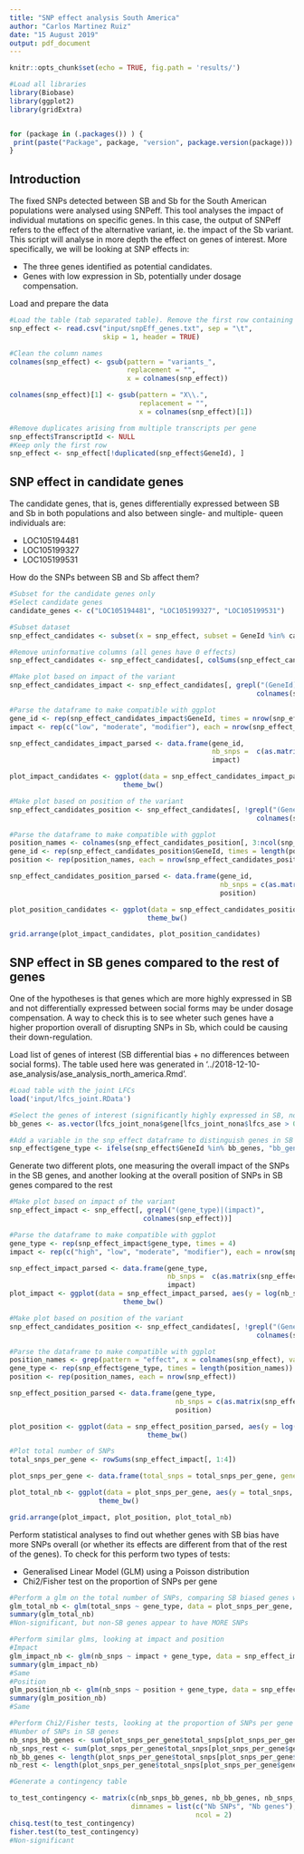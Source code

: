 ```yaml
---
title: "SNP effect analysis South America"
author: "Carlos Martinez Ruiz"
date: "15 August 2019"
output: pdf_document
---
```


```r
knitr::opts_chunk$set(echo = TRUE, fig.path = 'results/')
``` 
```r
#Load all libraries
library(Biobase)
library(ggplot2)
library(gridExtra)


for (package in (.packages()) ) { 
 print(paste("Package", package, "version", package.version(package)))
}
```
## Introduction
The fixed SNPs detected between SB and Sb for the South American populations were analysed using SNPeff. This tool analyses the impact of individual mutations on specific genes. In this case, the output of SNPeff refers to the effect of the alternative variant, ie. the impact of the Sb variant. This script will analyse in more depth the effect on genes of interest. More specifically, we will be looking at SNP effects in:

* The three genes identified as potential candidates. 
* Genes with low expression in Sb, potentially under dosage compensation. 

Load and prepare the data
```r
#Load the table (tab separated table). Remove the first row containing irrelevant info 
snp_effect <- read.csv("input/snpEff_genes.txt", sep = "\t",
                       skip = 1, header = TRUE)

#Clean the column names
colnames(snp_effect) <- gsub(pattern = "variants_",
                             replacement = "",
                             x = colnames(snp_effect))

colnames(snp_effect)[1] <- gsub(pattern = "X\\.",
                                replacement = "",
                                x = colnames(snp_effect)[1])

#Remove duplicates arising from multiple transcripts per gene
snp_effect$TranscriptId <- NULL
#Keep only the first row
snp_effect <- snp_effect[!duplicated(snp_effect$GeneId), ]

```

## SNP effect in candidate genes

The candidate genes, that is, genes differentially expressed between SB and Sb in both populations and also between single- and multiple- queen individuals are:

* LOC105194481
* LOC105199327
* LOC105199531

How do the SNPs between SB and Sb affect them?
```r
#Subset for the candidate genes only
#Select candidate genes
candidate_genes <- c("LOC105194481", "LOC105199327", "LOC105199531")

#Subset dataset
snp_effect_candidates <- subset(x = snp_effect, subset = GeneId %in% candidate_genes)

#Remove uninformative columns (all genes have 0 effects)
snp_effect_candidates <- snp_effect_candidates[, colSums(snp_effect_candidates != 0) > 0]

#Make plot based on impact of the variant
snp_effect_candidates_impact <- snp_effect_candidates[, grepl("(GeneId)|(impact)",
                                                             colnames(snp_effect_candidates))]

#Parse the dataframe to make compatible with ggplot
gene_id <- rep(snp_effect_candidates_impact$GeneId, times = nrow(snp_effect_candidates_impact))
impact <- rep(c("low", "moderate", "modifier"), each = nrow(snp_effect_candidates_impact))

snp_effect_candidates_impact_parsed <- data.frame(gene_id,
                                                  nb_snps =  c(as.matrix(snp_effect_candidates_impact[, 2:4])),
                                                  impact)

plot_impact_candidates <- ggplot(data = snp_effect_candidates_impact_parsed, aes(y = nb_snps, x = gene_id, fill = impact)) + geom_bar(stat = "identity", position = position_dodge()) +
                            theme_bw()

#Make plot based on position of the variant
snp_effect_candidates_position <- snp_effect_candidates[, !grepl("(GeneName)|(impact)",
                                                             colnames(snp_effect_candidates))]

#Parse the dataframe to make compatible with ggplot
position_names <- colnames(snp_effect_candidates_position[, 3:ncol(snp_effect_candidates_position)])
gene_id <- rep(snp_effect_candidates_position$GeneId, times = length(position_names))
position <- rep(position_names, each = nrow(snp_effect_candidates_position))

snp_effect_candidates_position_parsed <- data.frame(gene_id,
                                                    nb_snps = c(as.matrix(snp_effect_candidates_position[, position_names])),
                                                    position)

plot_position_candidates <- ggplot(data = snp_effect_candidates_position_parsed, aes(y = nb_snps, x = gene_id, fill = position)) + geom_bar(stat = "identity", position = position_dodge()) +
                                  theme_bw()

grid.arrange(plot_impact_candidates, plot_position_candidates)
``` 

## SNP effect in SB genes compared to the rest of genes

One of the hypotheses is that genes which are more highly expressed in SB and not differentially expressed between social forms may be under dosage compensation. A way to check this is to see wheter such genes have a higher proportion overall of disrupting SNPs in Sb, which could be causing their down-regulation. 

Load list of genes of interest (SB differential bias + no differences between social forms). The table used here was generated in '../2018-12-10-ase_analysis/ase_analysis_north_america.Rmd'.
```r
#Load table with the joint LFCs
load('input/lfcs_joint.RData')

#Select the genes of interest (significantly highly expressed in SB, no differential expression between social forms)
bb_genes <- as.vector(lfcs_joint_nona$gene[lfcs_joint_nona$lfcs_ase > 0 & lfcs_joint_nona$padj_ase < 0.05 & lfcs_joint_nona$padj_mor > 0.05])

#Add a variable in the snp_effect dataframe to distinguish genes in SB from the rest
snp_effect$gene_type <- ifelse(snp_effect$GeneId %in% bb_genes, "bb_gene", "rest_of_genes")
``` 

Generate two different plots, one measuring the overall impact of the SNPs in the SB genes, and another looking at the overall position of SNPs in SB genes compared to the rest

```r
#Make plot based on impact of the variant
snp_effect_impact <- snp_effect[, grepl("(gene_type)|(impact)",
                                 colnames(snp_effect))]

#Parse the dataframe to make compatible with ggplot
gene_type <- rep(snp_effect_impact$gene_type, times = 4)
impact <- rep(c("high", "low", "moderate", "modifier"), each = nrow(snp_effect_impact))

snp_effect_impact_parsed <- data.frame(gene_type,
                                       nb_snps =  c(as.matrix(snp_effect_impact[, 1:4])),
                                       impact)
plot_impact <- ggplot(data = snp_effect_impact_parsed, aes(y = log(nb_snps + 1), x = impact, fill = gene_type)) + geom_boxplot() +
                            theme_bw()

#Make plot based on position of the variant
snp_effect_candidates_position <- snp_effect_candidates[, !grepl("(GeneName)|(impact)",
                                                             colnames(snp_effect_candidates))]

#Parse the dataframe to make compatible with ggplot
position_names <- grep(pattern = "effect", x = colnames(snp_effect), value = TRUE)
gene_type <- rep(snp_effect$gene_type, times = length(position_names))
position <- rep(position_names, each = nrow(snp_effect))

snp_effect_position_parsed <- data.frame(gene_type,
                                         nb_snps = c(as.matrix(snp_effect[, position_names])),
                                         position)

plot_position <- ggplot(data = snp_effect_position_parsed, aes(y = log(nb_snps + 1), x = gene_type, fill = position)) + geom_boxplot() +
                                  theme_bw() 

#Plot total number of SNPs
total_snps_per_gene <- rowSums(snp_effect_impact[, 1:4])

plot_snps_per_gene <- data.frame(total_snps = total_snps_per_gene, gene_type = snp_effect_impact$gene_type)

plot_total_nb <- ggplot(data = plot_snps_per_gene, aes(y = total_snps, x = gene_type)) + geom_boxplot() +
                      theme_bw() 

grid.arrange(plot_impact, plot_position, plot_total_nb)
```

Perform statistical analyses to find out whether genes with SB bias have more SNPs overall (or whether its effects are different from that of the rest of the genes). To check for this perform two types of tests:

* Generalised Linear Model (GLM) using a Poisson distribution
* Chi2/Fisher test on the proportion of SNPs per gene 

```r
#Perform a glm on the total number of SNPs, comparing SB biased genes with the rest of the genes
glm_total_nb <- glm(total_snps ~ gene_type, data = plot_snps_per_gene, family = "poisson")
summary(glm_total_nb)
#Non-significant, but non-SB genes appear to have MORE SNPs

#Perform similar glms, looking at impact and position
#Impact
glm_impact_nb <- glm(nb_snps ~ impact + gene_type, data = snp_effect_impact_parsed, family = "poisson")
summary(glm_impact_nb)
#Same
#Position
glm_position_nb <- glm(nb_snps ~ position + gene_type, data = snp_effect_position_parsed, family = "poisson")
summary(glm_position_nb)
#Same

#Perform Chi2/Fisher tests, looking at the proportion of SNPs per gene in either SB or 'rest of the genes' categories. 
#Number of SNPs in SB genes
nb_snps_bb_genes <- sum(plot_snps_per_gene$total_snps[plot_snps_per_gene$gene_type == "bb_gene"])
nb_snps_rest <- sum(plot_snps_per_gene$total_snps[plot_snps_per_gene$gene_type != "bb_gene"])
nb_bb_genes <- length(plot_snps_per_gene$total_snps[plot_snps_per_gene$gene_type == "bb_gene"])
nb_rest <- length(plot_snps_per_gene$total_snps[plot_snps_per_gene$gene_type != "bb_gene"])

#Generate a contingency table

to_test_contingency <- matrix(c(nb_snps_bb_genes, nb_bb_genes, nb_snps_rest, nb_rest),
                              dimnames = list(c("Nb SNPs", "Nb genes"), c("SB", "Rest")),
                                              ncol = 2)
chisq.test(to_test_contingency)
fisher.test(to_test_contingency)
#Non-significant
```








